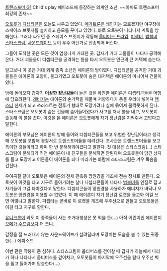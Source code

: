 [[트랜스포머 G1]] Child's play 에피소드에 등장하는 외계인 소년.
~~아마도 트랜스포머 최강의 존재~~

[[오토봇]]과 [[디셉티콘]]은 오늘도 싸우고 있었다. [[메가트론]]은 왜인지는 모르겠지만 야구장에 스페이스 브릿지를 설치하고 음모를 꾸미고 있었다. 바로 오토봇이 나타나서 계획을 방해한다. 그러나 싸우던 중 스페이스 브릿지가 작동해 [[옵티머스 프라임]], [[퍼셉터]], [[범블비]] [[스타스크림]], [[사운드웨이브]] 등이 우주 어딘가로 전송되어 버린다.

그들이 도착한 곳은 모든 것이 엄청나게 거대한 곳. 갑자기 거대 괴물들이 나타나 공격해온다. 거대 괴물들이 디셉티콘을 공격하는 틈을 타서 오토봇은 인근의 큰 저택에 숨는다.

알고보니 이 곳은 거대 외계 종족 소년인 에이론의 방이였다. 디셉티콘을 공격한 거대 괴물들은 에이론의 고양이, 물고기였고 오토봇이 숨은 대저택은 에이론의 미니어쳐 건물이였다.

방에 돌아오자 갑자기 '''이상한 장난감들'''이 늘은 것을 확인한 에이론은 디셉티콘들을 어항에 담으려한다. [[래비지]]는 에이론의 손가락을 깨물며 저항하다가 동물 우리에 넣어져 [[햄스터]] 신세가 되고 쓰러스트는 전투기 형태로 도망가려다 실에 묶여져 꼼짝못하게 된다. 스타스크림은 오토봇이 숨은 건물에 숨어들어왔다가 사고를 쳐서 불을 내고, 오토봇이 출동해 이 불을 끈다. 이것을 본 에이론은 오토봇에게 자기 장난감을 지켜줘서 고맙다고 말한다.

에이론의 부모님은 에이론의 방에 들어와 디셉티콘들을 보고 위험한 장난감이라고 생각해 오토봇을 포함해 경찰서로 트랜스포머들을 데려간다. 조사관은 트랜스포머들을 보고 특이한 것들이라고 하며 한 번 분해해봐야겠다고 말한다. 첫 대상은 스타스크림(...) 스타스크림이 분해되기 직전 에이론이 내 친구들을 분해하면 안된다며 오토봇들이 담긴 상자를 들고 도망치고 어른들이 에이론을 죄다 따라가는 바람에 스타스크림은 겨우 목숨을 건진다.

우여곡절 끝에 오토봇은 에이론의 천체 관측용 망원경을 개조해 전송 장치로 만든다. 오토봇이 이것을 타고 지구로 돌아가려는 찰나 디셉티콘들이 나타나 [[범블비]]를 인질로 잡고 자기들이 그걸 타야겠다고 말한다. 디셉티콘들이 망원경을 사용하자 에너지가 바닥나 오토봇은 망원경을 이용할 수 없었다. 이 때 에이론이 자기 장난감 로켓을 들고와 이걸 쓰면 어떻냐고 말한다. 퍼셉터는 곧바로 이 로켓을 개조해 우주선으로 만들고 오토봇들은 이걸 타고 지구로 향한다.

[[유니크론]]이 와도 이 종족들이 사는 초거대행성은 못 먹을 듯(...) 아직 어린이인 에이론이 [[오메가 수프림]]보다 더 크니...

감정을 잘 드러내지 않는 사운드웨이브가 살려달라며 도망치는 모습을 볼 수 있는 귀중한(...) 에피소드

이번 편은 작붕이 좀 심하다. 스타스크림이 옵티머스를 걷어찰 때 갑자기 하늘에서 다리가 하나 나타나서 옵티머스를 걷어차고, 오토봇들이 마지막에 우주선을 탈때 우주선 벽을 뚫고 들어가며 탑승한다(...)
